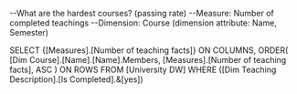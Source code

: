 --What are the hardest courses? (passing rate) 
	--Measure: Number of completed teachings 
	--Dimension: Course (dimension attribute: Name, Semester)


SELECT 
  {[Measures].[Number of teaching facts]} ON COLUMNS,
  ORDER(
    [Dim Course].[Name].[Name].Members,
    [Measures].[Number of teaching facts],
    ASC
  ) ON ROWS
FROM [University DW]
WHERE ([Dim Teaching Description].[Is Completed].&[yes])
